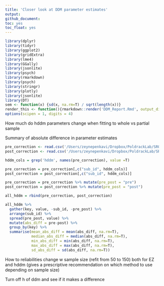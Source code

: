 ```yaml
---
title: 'Closer look at DDM parameter estimates'
output:
github_document:
toc: yes
toc_float: yes
---
```


```r
library(dplyr)
library(tidyr)
library(ggplot2)
library(gridExtra)
library(lme4)
library(GGally)
library(jsonlite)
library(psych)
library(rmarkdown)
library(psych)
library(stringr)
library(plotly)
library(jsonlite)
library(DT)
sem <- function(x) {sd(x, na.rm=T) / sqrt(length(x))}
render_this <- function(){rmarkdown::render('DDM_Report.Rmd', output_dir = '/Users/zeynepenkavi/Dropbox/PoldrackLab/SRO_Retest_Report', html_notebook(toc = T, toc_float = T, code_folding = 'hide'))}
options(scipen = 1, digits = 4)
```

How much do hddm parameters change when fitting to whole vs partial sample

Summary of absolute difference in parameter estimates

```r
pre_correction <- read.csv('/Users/zeynepenkavi/Dropbox/PoldrackLab/SRO_Retest_Analyses/retest_subs_test_data_preddm_correction.csv')
post_correction <- read.csv('/Users/zeynepenkavi/Dropbox/PoldrackLab/SRO_Retest_Analyses/retest_subs_test_data.csv')

hddm_cols = grep('hddm', names(pre_correction), value =T)

pre_correction = pre_correction[,c("sub_id", hddm_cols)]
post_correction = post_correction[,c("sub_id", hddm_cols)]

pre_correction = pre_correction %>% mutate(pre_post = "pre")
post_correction = post_correction %>% mutate(pre_post = "post")

all_hddm = rbind(pre_correction, post_correction)

all_hddm %>%
  gather(key, value, -sub_id, -pre_post) %>%
  arrange(sub_id) %>%
  spread(pre_post, value) %>%
  mutate(abs_diff = pre-post) %>%
  group_by(key) %>%
  summarise(mean_abs_diff = mean(abs_diff, na.rm=T),
            median_abs_diff = median(abs_diff, na.rm=T),
            min_abs_diff = min(abs_diff, na.rm=T),
            max_abs_diff = max(abs_diff, na.rm=T),
            sd_abs_diff = sd(abs_diff, na.rm=T))
```

How to reliabilities change w sample size (refit from 50 to 150) both for EZ and hddm (gives a prescriptive recommendation on which method to use depending on sample size)

Turn off h of ddm and see if it makes a difference